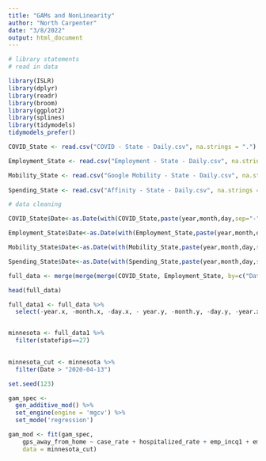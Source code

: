 ```yaml
---
title: "GAMs and NonLinearity"
author: "North Carpenter"
date: "3/8/2022"
output: html_document
---
```


```r
# library statements 
# read in data

library(ISLR)
library(dplyr)
library(readr)
library(broom)
library(ggplot2)
library(splines)
library(tidymodels)
tidymodels_prefer()

COVID_State <- read.csv("COVID - State - Daily.csv", na.strings = ".")

Employment_State <- read.csv("Employment - State - Daily.csv", na.strings = ".")

Mobility_State <- read.csv("Google Mobility - State - Daily.csv", na.strings = ".")
  
Spending_State <- read.csv("Affinity - State - Daily.csv", na.strings = ".")
```


```r
# data cleaning

COVID_State$Date<-as.Date(with(COVID_State,paste(year,month,day,sep="-")),"%Y-%m-%d")

Employment_State$Date<-as.Date(with(Employment_State,paste(year,month,day,sep="-")),"%Y-%m-%d")

Mobility_State$Date<-as.Date(with(Mobility_State,paste(year,month,day,sep="-")),"%Y-%m-%d")

Spending_State$Date<-as.Date(with(Spending_State,paste(year,month,day,sep="-")),"%Y-%m-%d")

full_data <- merge(merge(merge(COVID_State, Employment_State, by=c("Date","statefips")), Mobility_State, by=c("Date","statefips")), Spending_State, by=c("Date","statefips"))

head(full_data)

full_data1 <- full_data %>%
  select(-year.x, -month.x, -day.x, - year.y, -month.y, -day.y, -year.x )


minnesota <- full_data1 %>%
  filter(statefips==27)
  
```

```r
minnesota_cut <- minnesota %>%
  filter(Date > "2020-04-13")
```

```r
set.seed(123)

gam_spec <- 
  gen_additive_mod() %>%
  set_engine(engine = 'mgcv') %>%
  set_mode('regression') 

gam_mod <- fit(gam_spec,
    gps_away_from_home ~ case_rate + hospitalized_rate + emp_incq1 + emp_incq2 + emp_incq3 + emp_incq4 + spend_remoteservices,
    data = minnesota_cut)
```
